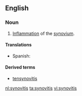 ==English==
===Noun===
{{en-noun|synovitides|-}}
# {{context|pathology}} [[inflammation|Inflammation]] of the [[synovium]].

====Translations====
{{trans-top|inflammation of the synovium}}
*Spanish: {{t-|es|sinovitis|f}}
{{trans-mid}}
{{trans-bottom}}

====Derived terms====
*[[tensynovitis]]

[[nl:synovitis]]
[[ta:synovitis]]
[[vi:synovitis]]